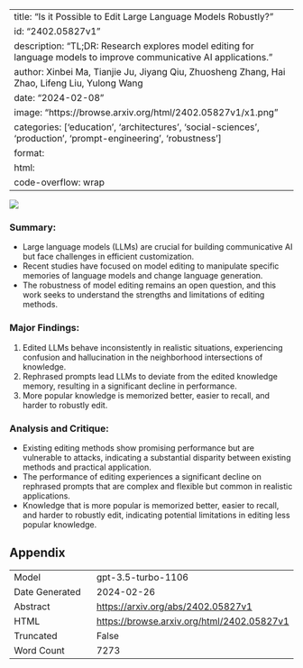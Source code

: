 
---
title: "Is it Possible to Edit Large Language Models Robustly?"
id: "2402.05827v1"
description: "TL;DR: Research explores model editing for language models to improve communicative AI applications."
author: Xinbei Ma, Tianjie Ju, Jiyang Qiu, Zhuosheng Zhang, Hai Zhao, Lifeng Liu, Yulong Wang
date: "2024-02-08"
image: "https://browse.arxiv.org/html/2402.05827v1/x1.png"
categories: ['education', 'architectures', 'social-sciences', 'production', 'prompt-engineering', 'robustness']
format:
  html:
    code-overflow: wrap
---

![](https://browse.arxiv.org/html/2402.05827v1/x1.png)

### **Summary:**
- Large language models (LLMs) are crucial for building communicative AI but face challenges in efficient customization.
- Recent studies have focused on model editing to manipulate specific memories of language models and change language generation.
- The robustness of model editing remains an open question, and this work seeks to understand the strengths and limitations of editing methods.

### **Major Findings:**
1. Edited LLMs behave inconsistently in realistic situations, experiencing confusion and hallucination in the neighborhood intersections of knowledge.
2. Rephrased prompts lead LLMs to deviate from the edited knowledge memory, resulting in a significant decline in performance.
3. More popular knowledge is memorized better, easier to recall, and harder to robustly edit.

### **Analysis and Critique:**
- Existing editing methods show promising performance but are vulnerable to attacks, indicating a substantial disparity between existing methods and practical application.
- The performance of editing experiences a significant decline on rephrased prompts that are complex and flexible but common in realistic applications.
- Knowledge that is more popular is memorized better, easier to recall, and harder to robustly edit, indicating potential limitations in editing less popular knowledge.

## Appendix

|          |          |
|----------|----------|
| Model     | gpt-3.5-turbo-1106       |
| Date Generated     | 2024-02-26       |
| Abstract | [https://arxiv.org/abs/2402.05827v1](https://arxiv.org/abs/2402.05827v1)        |
| HTML     | [https://browse.arxiv.org/html/2402.05827v1](https://browse.arxiv.org/html/2402.05827v1)       |
| Truncated       | False       |
| Word Count       | 7273       |
